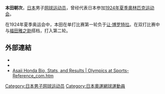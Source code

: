 '''本田朝次'''，[[日本|日本]]男子[[网球|网球]][[运动员|运动员]]，曾经代表日本参加[[1924年夏季奧林匹克运动会|1924年夏季奧林匹克运动会]]。

在1924年夏季奥运会中，本田在单打比赛第一轮负于[[让·博罗特拉|让·博罗特拉]]。在双打比赛中与[[福田雅之助|福田雅之助]]搭档，打入第二轮。

== 外部連結 ==
* {{ITF Profile|id=10016147}}
* {{DavisCupplayerlink|10016147}}
* [https://web.archive.org/web/20121217205952/http://www.sports-reference.com/olympics/athletes/ho/asaji-honda-1.html Asaji Honda Bio, Stats, and Results | Olympics at Sports-Reference_com.htm]

{{Japan-sport-bio-stub}}
{{Tennis-bio-stub}}

{{Authority control}}
{{DEFAULTSORT:Honda, Asaji}}
[[Category:日本男子网球运动员|Category:日本男子网球运动员]]
[[Category:日本奧運網球運動員|Category:日本奧運網球運動員]]